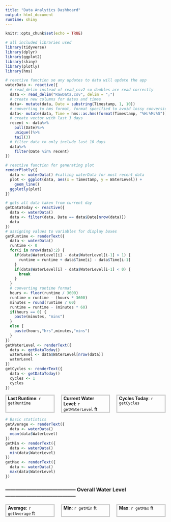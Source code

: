 ```yaml
---
title: "Data Analytics Dashboard"
output: html_document
runtime: shiny
---
```

```r
knitr::opts_chunk$set(echo = TRUE)
```

```r
# all included libraries used
library(tidyverse)
library(dplyr)
library(ggplot2)
library(shiny)
library(plotly)
library(hms)
```

```r
# reactive function so any updates to data will update the app
waterData <- reactive({
  # read_delim instead of read_csv2 so doubles are read correctly
  data <- read_delim("RawData.csv", delim = ";")
  # create new columns for dates and times
  data<- mutate(data, Date = substring(Timestamp, 1, 10))
  # converting to hms format, format specified to avoid lossy conversions
  data<- mutate(data, Time = hms::as.hms(format(Timestamp, "%H:%M:%S")))
  # create vector with last 3 days
  recent <- data%>%
    pull(Date)%>%
    unique()%>%
    tail(3)
  # filter data to only include last 10 days
  data%>%
    filter(Date %in% recent)
})
```

```r
# reactive function for generating plot
renderPlotly({
  data <- waterData() #calling waterData for most recent data
  plot <- ggplot(data, aes(x = Timestamp, y = WaterLevel)) +
    geom_line()
  ggplotly(plot)
})
```

```r
# gets all data taken from current day
getDataToday <- reactive({
  data <- waterData()
  data <- filter(data, Date == data$Date[nrow(data)])
  data
})
# assigning values to variables for display boxes
getRuntime <- renderText({
  data <- waterData()
  runtime <- 0
  for(i in nrow(data):2) {
    if(data$WaterLevel[i] - data$WaterLevel[i-1] > 1) {
      runtime = runtime + data$Time[i] - data$Time[i-1]
    }
    if(data$WaterLevel[i] - data$WaterLevel[i-1] < 0) {
      break
    }
  }
  # converting runtime format
  hours <- floor(runtime / 3600)
  runtime = runtime - (hours * 3600)
  minutes = round(runtime / 60)
  runtime = runtime - (minutes * 60)
  if(hours == 0) {
    paste(minutes, "mins")
  }
  else {
    paste(hours,"hrs",minutes,"mins")
  }
})
getWaterLevel <- renderText({
  data <- getDataToday()
  waterLevel <- data$WaterLevel[nrow(data)]
  waterLevel
})
getCycles <- renderText({
  data <- getDataToday()
  cycles <- 1
  cycles
})
```

<div style= "display: flex; gap: 20px">
  <div style="border: 3px solid #ccc; padding: 0px 5px; flex: 1;">
**Last Runtime**: `r getRuntime`
  </div>
  <div style="border: 3px solid #ccc; padding: 0px 5px; flex: 1;">
**Current Water Level**: `r getWaterLevel` ft
  </div>
  <div style="border: 3px solid #ccc; padding: 0px 5px; flex: 1;">
**Cycles Today**: `r getCycles`
  </div>
</div>
```r
# Basic statistics
getAverage <- renderText({
  data <- waterData()
  mean(data$WaterLevel)
})
getMin <- renderText({
  data <- waterData()
  min(data$WaterLevel)
})
getMax <- renderText({
  data <- waterData()
  max(data$WaterLevel)
})
```
### ----------------------------------------- Overall Water Level -----------------------------------------

<div style= "display: flex; gap: 20px">
  <div style="border: 3px solid #ccc; padding: 0px 5px; flex: 1;">
 **Average**: `r getAverage` ft
  </div>
  <div style="border: 3px solid #ccc; padding: 0px 5px; flex: 1;">
 **Min**: `r getMin` ft
  </div>
  <div style="border: 3px solid #ccc; padding: 0px 5px; flex: 1;">
 **Max**: `r getMax` ft
  </div>
</div>

